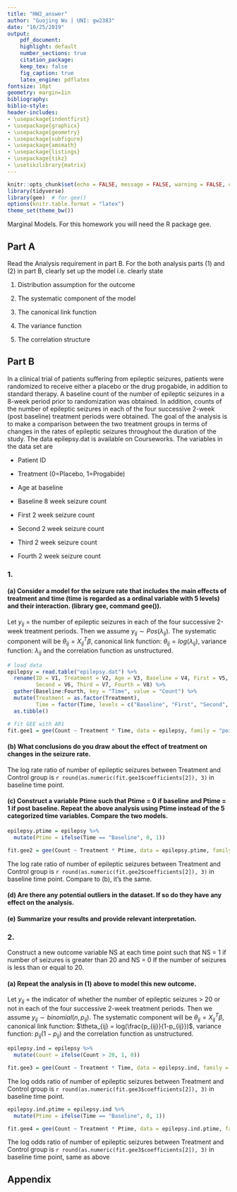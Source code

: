 ```yaml
---
title: "HW2_answer"
author: "Guojing Wu | UNI: gw2383"
date: "10/25/2019"
output:
    pdf_document:
    highlight: default
    number_sections: true
    citation_package:
    keep_tex: false
    fig_caption: true
    latex_engine: pdflatex
fontsize: 10pt
geometry: margin=1in
bibliography:
biblio-style:
header-includes:
- \usepackage{indentfirst}
- \usepackage{graphicx}
- \usepackage{geometry}
- \usepackage{subfigure}
- \usepackage{amsmath}
- \usepackage{listings}
- \usepackage{tikz}
- \usetikzlibrary{matrix}
---
```


```r
knitr::opts_chunk$set(echo = FALSE, message = FALSE, warning = FALSE, comment = "")
library(tidyverse)
library(gee)  # for gee()
options(knitr.table.format = "latex")
theme_set(theme_bw())
```

Marginal Models. For this homework you will need the R package gee. 

## Part A

Read the Analysis requirement in part B. For the both analysis parts (1) and (2) in part B, clearly set up the model i.e. clearly state

  1. Distribution assumption for the outcome 
  
  2. The systematic component of the model 
  
  3. The canonical link function
  
  4. The variance function
  
  5. The correlation structure


## Part B

In a clinical trial of patients suffering from epileptic seizures, patients were randomized to receive either a placebo or the drug progabide, in addition to standard therapy. A baseline count of the number of epileptic seizures in a 8-week period prior to randomization was obtained. In addition, counts of the number of epileptic seizures in each of the four successive 2-week (post baseline) treatment periods were obtained. The goal of the analysis is to make a comparison between the two treatment groups in terms of changes in the rates of epileptic seizures throughout the duration of the study. The data epilepsy.dat is available on Courseworks. The variables in the data set are

* Patient ID

* Treatment (0=Placebo, 1=Progabide)

* Age at baseline

* Baseline 8 week seizure count

* First 2 week seizure count

* Second 2 week seizure count

* Third 2 week seizure count

* Fourth 2 week seizure count

### 1. 

#### (a) Consider a model for the seizure rate that includes the main effects of treatment and time (time is regarded as a ordinal variable with 5 levels) and their interaction. (library gee, command gee()).

Let $y_{ij}$ = the number of epileptic seizures in each of the four successive 2-week treatment periods. Then we assume $y_{ij} \sim Pos(\lambda_{ij})$. The systematic component will be $\theta_{ij} = X_{ij}^T \beta$, canonical link function: $\theta_{ij} = log(\lambda_{ij})$, variance function: $\lambda_{ij}$ and the correlation function as unstructured.

```r
# load data
epilepsy = read.table("epilepsy.dat") %>% 
  rename(ID = V1, Treatment = V2, Age = V3, Baseline = V4, First = V5, 
         Second = V6, Third = V7, Fourth = V8) %>%
  gather(Baseline:Fourth, key = "Time", value = "Count") %>% 
  mutate(Treatment = as.factor(Treatment),
         Time = factor(Time, levels = c("Baseline", "First", "Second", "Third", "Fourth"))) %>% 
  as.tibble()

# fit GEE with AR1
fit.gee1 = gee(Count ~ Treatment * Time, data = epilepsy, family = "poisson", id = ID, corstr = "unstructured", scale.fix = TRUE, scale.value = 1)
```

#### (b) What conclusions do you draw about the effect of treatment on changes in the seizure rate.

The log rate ratio of number of epileptic seizures between Treatment and Control group is `r round(as.numeric(fit.gee1$coefficients[2]), 3)` in baseline time point.

#### (c) Construct a variable Ptime such that Ptime = 0 if baseline and Ptime = 1 if post baseline. Repeat the above analysis using Ptime instead of the 5 categorized time variables. Compare the two models.

```r
epilepsy.ptime = epilepsy %>% 
  mutate(Ptime = ifelse(Time == "Baseline", 0, 1))

fit.gee2 = gee(Count ~ Treatment * Ptime, data = epilepsy.ptime, family = "poisson", id = ID, corstr = "unstructured", scale.fix = TRUE, scale.value = 1)
```

The log rate ratio of number of epileptic seizures between Treatment and Control group is `r round(as.numeric(fit.gee2$coefficients[2]), 3)` in baseline time point. Compare to (b), it's the same.

#### (d) Are there any potential outliers in the dataset. If so do they have any effect on the analysis.

#### (e) Summarize your results and provide relevant interpretation.


### 2. 

Construct a new outcome variable NS at each time point such that NS = 1 if number of seizures is greater than 20 and NS = 0 If the number of seizures is less than or equal to 20.

#### (a) Repeat the analysis in (1) above to model this new outcome.

Let $y_{ij}$ = the indicator of whether the number of epileptic seizures > 20 or not in each of the four successive 2-week treatment periods. Then we assume $y_{ij} \sim binomial(n, p_{ij})$. The systematic component will be $\theta_{ij} = X_{ij}^T \beta$, canonical link function: $\theta_{ij} = log(\frac{p_{ij}}{1-p_{ij}})$, variance function: $p_{ij}(1-p_{ij})$ and the correlation function as unstructured.

```r
epilepsy.ind = epilepsy %>% 
  mutate(Count = ifelse(Count > 20, 1, 0))

fit.gee3 = gee(Count ~ Treatment * Time, data = epilepsy.ind, family = "binomial", id = ID, corstr = "unstructured", scale.fix = TRUE, scale.value = 1)
```

The log odds ratio of number of epileptic seizures between Treatment and Control group is `r round(as.numeric(fit.gee3$coefficients[2]), 3)` in baseline time point.

```r
epilepsy.ind.ptime = epilepsy.ind %>% 
  mutate(Ptime = ifelse(Time == "Baseline", 0, 1))

fit.gee4 = gee(Count ~ Treatment * Ptime, data = epilepsy.ind.ptime, family = "binomial", id = ID, corstr = "unstructured", scale.fix = TRUE, scale.value = 1)
```

The log odds ratio of number of epileptic seizures between Treatment and Control group is `r round(as.numeric(fit.gee3$coefficients[2]), 3)` in baseline time point, same as above

## Appendix
```r
```